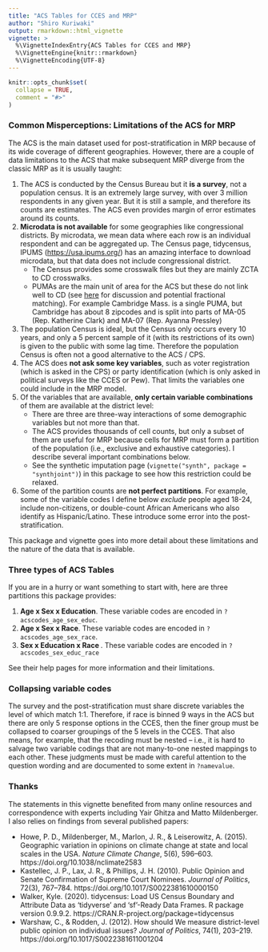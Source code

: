 ```yaml
---
title: "ACS Tables for CCES and MRP"
author: "Shiro Kuriwaki"
output: rmarkdown::html_vignette
vignette: >
  %\VignetteIndexEntry{ACS Tables for CCES and MRP}
  %\VignetteEngine{knitr::rmarkdown}
  %\VignetteEncoding{UTF-8}
---
```


```r
knitr::opts_chunk$set(
  collapse = TRUE,
  comment = "#>"
)
```


### Common Misperceptions: Limitations of the ACS for MRP

The ACS is the main dataset used for post-stratification in MRP because of its wide coverage of different geographies. However, there are a couple of data limitations to the ACS that make subsequent MRP diverge from the classic MRP as it is usually taught:

1. The ACS is conducted by the Census Bureau but it __is a survey__, not a population census.  It is an extremely large survey, with over 3 million respondents in any given year. But it is still a sample, and therefore its counts are estimates. The ACS even provides margin of error estimates around its counts.
2. __Microdata is not available__ for some geographies like congressional districts. By microdata, we mean data where each row is an individual respondent and can be aggregated up. The Census page, tidycensus, IPUMS (<https://usa.ipums.org/>) has an amazing interface to download microdata, but that data does not include congressional district. 
   * The Census provides some crosswalk files but they are mainly ZCTA to CD crosswalks. 
   * PUMAs are the main unit of area for the ACS but these do not link well to CD (see [here](https://forum.ipums.org/t/is-there-a-way-of-linking-acs-pums-data-with-voter-districts/611) for discussion and potential fractional matching). For example Cambridge Mass. is a single PUMA, but Cambridge has about 8 zipcodes and is split into parts of MA-05 (Rep. Katherine Clark) and MA-07 (Rep. Ayanna Pressley)
3. The population Census is ideal, but the Census only occurs every 10 years, and only a 5 percent sample of it (with its restrictions of its own) is given to the public with some lag time. Therefore the population Census is often not a good alternative to the ACS / CPS.
4. The ACS does __not ask some key variables__, such as voter registration (which is asked in the CPS) or party identification (which is only asked in political surveys like the CCES or Pew). That limits the variables one could include in the MRP model.
5. Of the variables that are available, __only certain variable combinations__ of them are available at the district level:
   * There are three are three-way interactions of some demographic variables but not more than that. 
   * The ACS provides thousands of cell counts, but only a subset of them are useful for MRP because cells for MRP must form a partition of the population (i.e., exclusive and exhaustive categories). I describe several important combinations below.
   * See the synthetic imputation page  (`vignette("synth", package = "synthjoint")`) in this package to see how this restriction could be relaxed.
6. Some of the partition counts are __not perfect partitions__. For example, some of the variable codes I define below _exclude_ people aged 18-24, include non-citizens, or double-count African Americans who also identify as Hispanic/Latino. These introduce some error into the post-stratification.

This package and vignette goes into more detail about these limitations and the nature of the data that is available.


### Three types of ACS Tables

If you are in a hurry or want something to start with, here are three partitions this package provides:

1. __Age x Sex x Education__. These variable codes are encoded in `?acscodes_age_sex_educ`.
2. __Age x Sex x Race__. These variable codes are encoded in `?acscodes_age_sex_race`.
3. __Sex x Education x Race __. These variable codes are encoded in `?acscodes_sex_educ_race`

See their help pages for more information and their limitations.


### Collapsing variable codes

The survey and the post-stratification must share discrete variables the level of which match 1:1. Therefore, if race is binned 9 ways in the ACS but there are only 5 response options in the CCES, then the finer group must be collapsed to coarser groupings of the 5 levels in the CCES. That also means, for example, that the recoding must be nested -- i.e., it is hard to salvage two variable codings that are not many-to-one nested mappings to each other. These judgments must be made with careful attention to the question wording and are documented to some extent in `?namevalue`. 

### Thanks

The statements in this vignette benefited from many online resources and correspondence with experts including  Yair Ghitza and Matto Mildenberger. I also relies on findings from several published papers:

* Howe, P. D., Mildenberger, M., Marlon, J. R., & Leiserowitz, A. (2015). Geographic variation in opinions on climate change at state and local scales in the USA. _Nature Climate Change_, 5(6), 596–603. https://doi.org/10.1038/nclimate2583
* Kastellec, J. P., Lax, J. R., & Phillips, J. H. (2010). Public Opinion and Senate Confirmation of Supreme Court Nominees. _Journal of Politics_, 72(3), 767–784. https://doi.org/10.1017/S0022381610000150
* Walker, Kyle. (2020). tidycensus: Load US Census Boundary and Attribute Data as 'tidyverse' and 'sf'-Ready Data Frames. R
  package version 0.9.9.2. https://CRAN.R-project.org/package=tidycensus
* Warshaw, C., & Rodden, J. (2012). How should We measure district-level public opinion on individual issues? _Journal of Politics_, 74(1), 203–219. https://doi.org/10.1017/S0022381611001204

